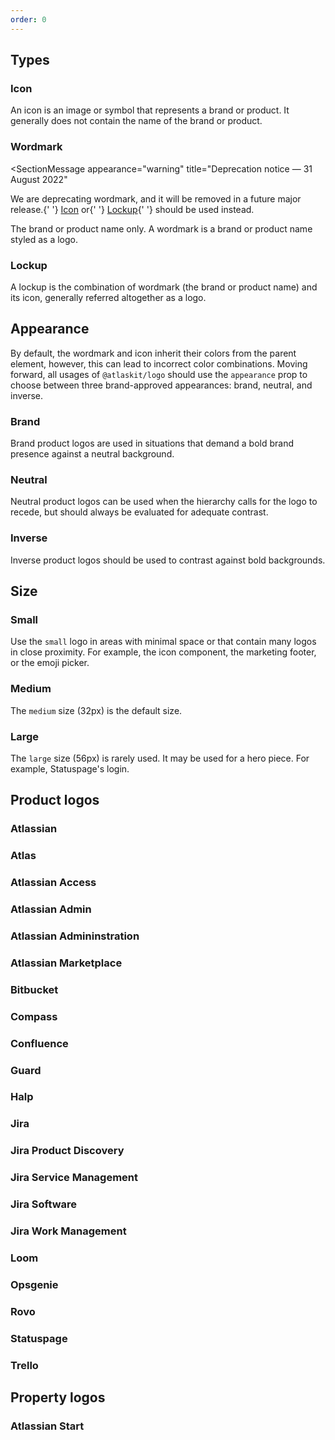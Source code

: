 ```yaml
---
order: 0
---
```





## Types

### Icon

An icon is an image or symbol that represents a brand or product. It generally does not contain the name of the brand or product.

<Example Component={LogoIcon} packageName="@atlaskit/logo" />

### Wordmark

<SectionMessage
  appearance="warning"
  title="Deprecation notice — 31 August 2022"
>
  We are deprecating wordmark, and it will be removed in a future major release.{' '}
  <a href="https://atlassian.design/components/logo/examples#icon">Icon</a> or{' '}
  <a href="https://atlassian.design/components/logo/examples#lockup">Lockup</a>{' '}
  should be used instead.
</SectionMessage>

The brand or product name only. A wordmark is a brand or product name styled as a logo.

<Example Component={LogoWordmark} packageName="@atlaskit/logo" />

### Lockup

A lockup is the combination of wordmark (the brand or product name) and its icon, generally referred altogether as a logo.

<Example Component={LogoBrand} packageName="@atlaskit/logo" />

## Appearance

By default, the wordmark and icon inherit their colors from the parent element, however, this can lead to incorrect color combinations.
Moving forward, all usages of `@atlaskit/logo` should use the `appearance` prop to choose between three brand-approved appearances: brand, neutral, and inverse.

### Brand

Brand product logos are used in situations that demand a bold brand presence against a neutral background.

<Example
  Component={LogoBrand}
  packageName="@atlaskit/logo"
  backgroundColor="white"
/>

### Neutral

Neutral product logos can be used when the hierarchy calls for the logo to recede, but should always be evaluated for adequate contrast.

<Example
  Component={LogoNeutral}
  packageName="@atlaskit/logo"
  backgroundColor="neutral"
/>

### Inverse

Inverse product logos should be used to contrast against bold backgrounds.

<Example
  Component={LogoInverse}
  packageName="@atlaskit/logo"
  backgroundColor="blue"
/>

## Size

### Small

Use the `small` logo in areas with minimal space or that contain many logos in close proximity. For example, the icon component, the marketing footer, or the emoji picker.

<Example Component={LogoSmall} packageName="@atlaskit/logo" />

### Medium

The `medium` size (32px) is the default size.

<Example Component={LogoMedium} packageName="@atlaskit/logo" />

### Large

The `large` size (56px) is rarely used. It may be used for a hero piece. For example, Statuspage's login.

<Example Component={LogoLarge} packageName="@atlaskit/logo" />

## Product logos

### Atlassian

<Example Component={LogoAtlassian} packageName="@atlaskit/logo" />

### Atlas

<Example Component={LogoAtlas} packageName="@atlaskit/logo" />

### Atlassian Access

<Example Component={LogoAtlassianAcess} packageName="@atlaskit/logo" />

### Atlassian Admin

<Example Component={LogoAtlassianAdmin} packageName="@atlaskit/logo" />

### Atlassian Admininstration

<Example Component={LogoAtlassianAdministration} packageName="@atlaskit/logo" />

### Atlassian Marketplace

<Example Component={LogoAtlassianMarketplace} packageName="@atlaskit/logo" />

### Bitbucket

<Example Component={LogoBitbucket} packageName="@atlaskit/logo" />

### Compass

<Example Component={LogoCompass} packageName="@atlaskit/logo" />

### Confluence

<Example Component={LogoConfluence} packageName="@atlaskit/logo" />

### Guard

<Example Component={LogoGuard} packageName="@atlaskit/logo" />

### Halp

<Example Component={LogoHalp} packageName="@atlaskit/logo" />

### Jira

<Example Component={LogoJira} packageName="@atlaskit/logo" />

### Jira Product Discovery

<Example Component={LogoJiraProductDiscovery} packageName="@atlaskit/logo" />

### Jira Service Management

<Example Component={LogoJiraServiceManagement} packageName="@atlaskit/logo" />

### Jira Software

<Example Component={LogoJiraSoftware} packageName="@atlaskit/logo" />

### Jira Work Management

<Example Component={LogoJiraWorkManagement} packageName="@atlaskit/logo" />

### Loom

<Example Component={LogoLoom} packageName="@atlaskit/logo" />

### Opsgenie

<Example Component={LogoOpsgenie} packageName="@atlaskit/logo" />

### Rovo

<Example Component={LogoRovo} packageName="@atlaskit/logo" />

### Statuspage

<Example Component={LogoStatuspage} packageName="@atlaskit/logo" />

### Trello

<Example Component={LogoTrello} packageName="@atlaskit/logo" />

## Property logos

### Atlassian Start

<Example Component={LogoAtlassianStart} packageName="@atlaskit/logo" />
